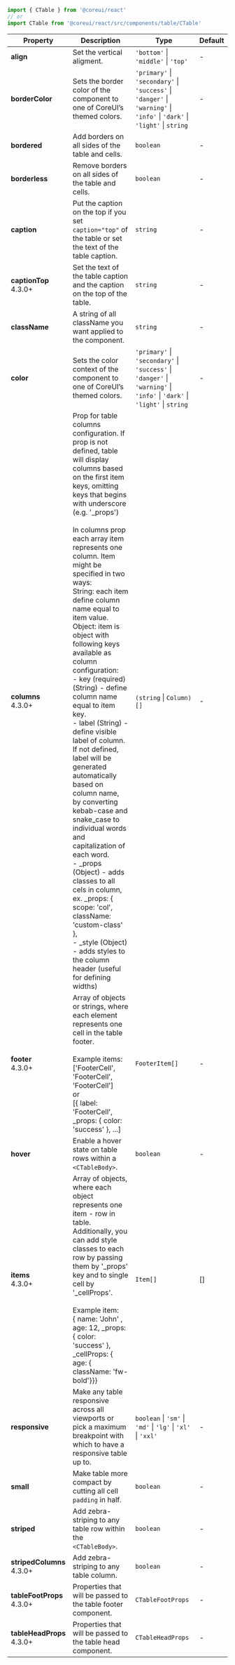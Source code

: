 
```jsx
import { CTable } from '@coreui/react'
// or
import CTable from '@coreui/react/src/components/table/CTable'
```

| Property | Description | Type | Default |
| --- | --- | --- | --- |
| **align** | Set the vertical aligment. | `'bottom'` \| `'middle'` \| `'top'` | - |
| **borderColor** | Sets the border color of the component to one of CoreUI’s themed colors. | `'primary'` \| `'secondary'` \| `'success'` \| `'danger'` \| `'warning'` \| `'info'` \| `'dark'` \| `'light'` \| `string` | - |
| **bordered** | Add borders on all sides of the table and cells. | `boolean` | - |
| **borderless** | Remove borders on all sides of the table and cells. | `boolean` | - |
| **caption** | Put the caption on the top if you set `caption="top"` of the table or set the text of the table caption. | `string` | - |
| **captionTop** <br/><div class="badge bg-primary">4.3.0+</div> | Set the text of the table caption and the caption on the top of the table. | `string` | - |
| **className** | A string of all className you want applied to the component. | `string` | - |
| **color** | Sets the color context of the component to one of CoreUI’s themed colors. | `'primary'` \| `'secondary'` \| `'success'` \| `'danger'` \| `'warning'` \| `'info'` \| `'dark'` \| `'light'` \| `string` | - |
| **columns** <br/><div class="badge bg-primary">4.3.0+</div> | Prop for table columns configuration. If prop is not defined, table will display columns based on the first item keys, omitting keys that begins with underscore (e.g. '_props')<br/><br/>In columns prop each array item represents one column. Item might be specified in two ways:<br/>String: each item define column name equal to item value.<br/>Object: item is object with following keys available as column configuration:<br/>- key (required)(String) - define column name equal to item key.<br/>- label (String) - define visible label of column. If not defined, label will be generated automatically based on column name, by converting kebab-case and snake_case to individual words and capitalization of each word.<br/>- _props (Object) - adds classes to all cels in column, ex. _props: { scope: 'col', className: 'custom-class' },<br/>- _style (Object) - adds styles to the column header (useful for defining widths) | `(string` \| `Column)[]` | - |
| **footer** <br/><div class="badge bg-primary">4.3.0+</div> | Array of objects or strings, where each element represents one cell in the table footer.<br/><br/>Example items:<br/>['FooterCell', 'FooterCell', 'FooterCell']<br/>or<br/>[{ label: 'FooterCell', _props: { color: 'success' }, ...] | `FooterItem[]` | - |
| **hover** | Enable a hover state on table rows within a `<CTableBody>`. | `boolean` | - |
| **items** <br/><div class="badge bg-primary">4.3.0+</div> | Array of objects, where each object represents one item - row in table. Additionally, you can add style classes to each row by passing them by '_props' key and to single cell by '_cellProps'.<br/><br/>Example item:<br/>{ name: 'John' , age: 12, _props: { color: 'success' }, _cellProps: { age: { className: 'fw-bold'}}} | `Item[]` | [] |
| **responsive** | Make any table responsive across all viewports or pick a maximum breakpoint with which to have a responsive table up to. | `boolean` \| `'sm'` \| `'md'` \| `'lg'` \| `'xl'` \| `'xxl'` | - |
| **small** | Make table more compact by cutting all cell `padding` in half. | `boolean` | - |
| **striped** | Add zebra-striping to any table row within the `<CTableBody>`. | `boolean` | - |
| **stripedColumns** <br/><div class="badge bg-primary">4.3.0+</div> | Add zebra-striping to any table column. | `boolean` | - |
| **tableFootProps** <br/><div class="badge bg-primary">4.3.0+</div> | Properties that will be passed to the table footer component. | `CTableFootProps` | - |
| **tableHeadProps** <br/><div class="badge bg-primary">4.3.0+</div> | Properties that will be passed to the table head component. | `CTableHeadProps` | - |
